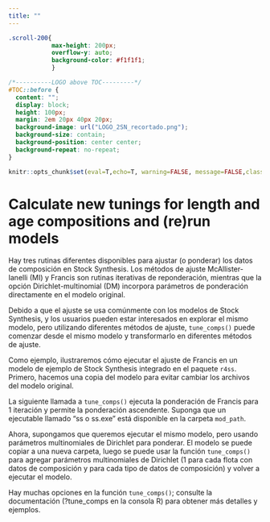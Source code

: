 ```yaml
---
title: ""
---
```



```css
.scroll-200{
            max-height: 200px; 
            overflow-y: auto; 
            background-color: #f1f1f1;
            }
```


```css
/*----------LOGO above TOC---------*/
#TOC::before {
  content: "";
  display: block;
  height: 100px;
  margin: 2em 20px 40px 20px;
  background-image: url("LOGO_2SN_recortado.png");
  background-size: contain;
  background-position: center center;
  background-repeat: no-repeat;
}
```



```r
knitr::opts_chunk$set(eval=T,echo=T, warning=FALSE, message=FALSE,class.output="scroll-200")
```


# Calculate new tunings for length and age compositions and (re)run models

Hay tres rutinas diferentes disponibles para ajustar (o ponderar) los datos de composición en Stock Synthesis. Los métodos de ajuste McAllister-Ianelli (MI) y Francis son rutinas iterativas de reponderación, mientras que la opción Dirichlet-multinomial (DM) incorpora parámetros de ponderación directamente en el modelo original.

Debido a que el ajuste se usa comúnmente con los modelos de Stock Synthesis, y los usuarios pueden estar interesados en explorar el mismo modelo, pero utilizando diferentes métodos de ajuste, `tune_comps()` puede comenzar desde el mismo modelo y transformarlo en diferentes métodos de ajuste.

Como ejemplo, ilustraremos cómo ejecutar el ajuste de Francis en un modelo de ejemplo de Stock Synthesis integrado en el paquete `r4ss`. Primero, hacemos una copia del modelo para evitar cambiar los archivos del modelo original.

La siguiente llamada a `tune_comps()` ejecuta la ponderación de Francis para 1 iteración y permite la ponderación ascendente. Suponga que un ejecutable llamado "ss o ss.exe" está disponible en la carpeta `mod_path`.

Ahora, supongamos que queremos ejecutar el mismo modelo, pero usando parámetros multinomiales de Dirichlet para ponderar. El modelo se puede copiar a una nueva carpeta, luego se puede usar la función `tune_comps()` para agregar parámetros multinomiales de Dirichlet (1 para cada flota con datos de composición y para cada tipo de datos de composición) y volver a ejecutar el modelo.

Hay muchas opciones en la función `tune_comps()`; consulte la documentación (?tune_comps en la consola R) para obtener más detalles y ejemplos.




